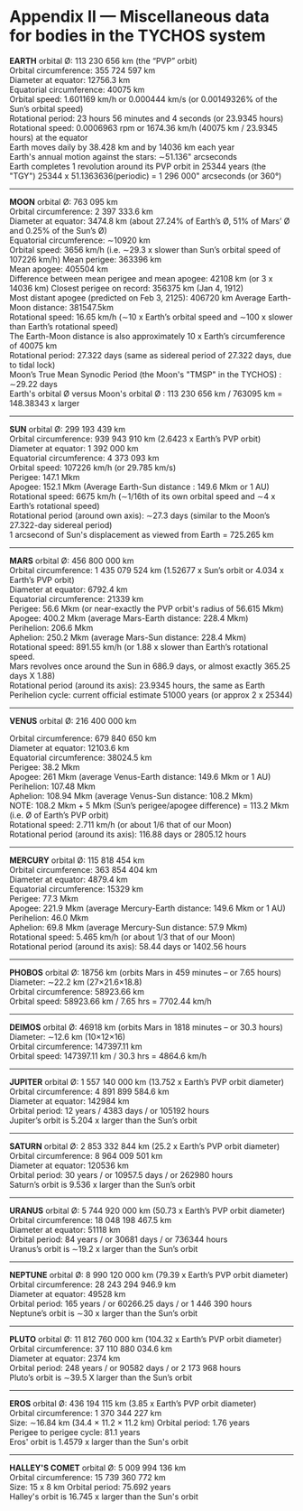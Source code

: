 Appendix II — Miscellaneous data for bodies in the TYCHOS system
================================================================


**EARTH** orbital Ø: 113 230 656 km (the “PVP” orbit)  
Orbital circumference: 355 724 597 km  
Diameter at equator: 12756.3 km  
Equatorial circumference: 40075 km  
Orbital speed: 1.601169 km/h or 0.000444 km/s (or 0.00149326% of the Sun’s orbital speed)  
Rotational period: 23 hours 56 minutes and 4 seconds (or 23.9345 hours)  
Rotational speed: 0.0006963 rpm or 1674.36 km/h (40075 km / 23.9345 hours) at the equator  
Earth moves daily by 38.428 km and by 14036 km each year   
Earth's annual motion against the stars: ∼51.136" arcseconds  
Earth completes 1 revolution around its PVP orbit in 25344 years (the "TGY")
25344 x 51.1363636(periodic) = 1 296 000" arcseconds (or 360°)

* * *

**MOON** orbital Ø: 763 095 km  
Orbital circumference: 2 397 333.6 km  
Diameter at equator: 3474.8 km (about 27.24% of Earth’s Ø, 51% of Mars’ Ø and 0.25% of the Sun’s Ø)  
Equatorial circumference: ∼10920 km  
Orbital speed: 3656 km/h (i.e. ∼29.3 x slower than Sun’s orbital speed of 107226 km/h) 
Mean perigee: 363396 km  
Mean apogee: 405504 km  
Difference between mean perigee and mean apogee: 42108 km (or 3 x 14036 km) 
Closest perigee on record: 356375 km (Jan 4, 1912)  
Most distant apogee (predicted on Feb 3, 2125): 406720 km
Average Earth-Moon distance: 381547.5km  
Rotational speed: 16.65 km/h (∼10 x Earth’s orbital speed and ∼100 x slower than Earth’s rotational speed)  
The Earth-Moon distance is also approximately 10 x Earth’s circumference of 40075 km  
Rotational period: 27.322 days (same as sidereal period of 27.322 days, due to tidal lock)    
Moon’s True Mean Synodic Period (the Moon's "TMSP" in the TYCHOS) : ∼29.22 days  
Earth's orbital Ø versus Moon's orbital Ø : 113 230 656 km / 763095 km = 148.38343 x larger  


* * *

**SUN** orbital Ø: 299 193 439 km  
Orbital circumference: 939 943 910 km (2.6423 x Earth’s PVP orbit)  
Diameter at equator: 1 392 000 km  
Equatorial circumference: 4 373 093 km  
Orbital speed: 107226 km/h (or 29.785 km/s)  
Perigee: 147.1 Mkm  
Apogee: 152.1 Mkm (Average Earth-Sun distance : 149.6 Mkm or 1 AU)  
Rotational speed: 6675 km/h (∼1/16th of its own orbital speed and ∼4 x Earth’s rotational speed)  
Rotational period (around own axis): ∼27.3 days (similar to the Moon’s 27.322-day sidereal period)  
1 arcsecond of Sun's displacement as viewed from Earth = 725.265 km

* * *

**MARS** orbital Ø: 456 800 000 km  
Orbital circumference: 1 435 079 524 km (1.52677 x Sun’s orbit or 4.034 x Earth’s PVP orbit)  
Diameter at equator: 6792.4 km  
Equatorial circumference: 21339 km  
Perigee: 56.6 Mkm (or near-exactly the PVP orbit's radius of 56.615 Mkm)  
Apogee: 400.2 Mkm (average Mars-Earth distance: 228.4 Mkm)  
Perihelion: 206.6 Mkm  
Aphelion: 250.2 Mkm (average Mars-Sun distance: 228.4 Mkm)  
Rotational speed: 891.55 km/h (or 1.88 x slower than Earth’s rotational speed.  
Mars revolves once around the Sun in 686.9 days, or almost exactly 365.25 days X 1.88)  
Rotational period (around its axis): 23.9345 hours, the same as Earth  
Perihelion cycle: current official estimate 51000 years (or approx 2 x 25344)

* * *

**VENUS** orbital Ø: 216 400 000 km 

Orbital circumference: 679 840 650 km  
Diameter at equator: 12103.6 km  
Equatorial circumference: 38024.5 km    
Perigee: 38.2 Mkm  
Apogee: 261 Mkm (average Venus-Earth distance: 149.6 Mkm or 1 AU)  
Perihelion: 107.48 Mkm  
Aphelion: 108.94 Mkm (average Venus-Sun distance: 108.2 Mkm)  
NOTE: 108.2 Mkm + 5 Mkm (Sun’s perigee/apogee difference) = 113.2 Mkm (i.e. Ø of Earth’s PVP orbit)  
Rotational speed: 2.711 km/h (or about 1/6 that of our Moon)  
Rotational period (around its axis): 116.88 days or 2805.12 hours 

* * *

**MERCURY** orbital Ø: 115 818 454 km  
Orbital circumference: 363 854 404 km  
Diameter at equator: 4879.4 km  
Equatorial circumference: 15329 km   
Perigee: 77.3 Mkm  
Apogee: 221.9 Mkm (average Mercury-Earth distance: 149.6 Mkm or 1 AU)  
Perihelion: 46.0 Mkm  
Aphelion: 69.8 Mkm (average Mercury-Sun distance: 57.9 Mkm)  
Rotational speed: 5.465 km/h (or about 1/3 that of our Moon)  
Rotational period (around its axis): 58.44 days or 1402.56 hours

* * *

**PHOBOS** orbital Ø: 18756 km (orbits Mars in 459 minutes – or 7.65 hours)  
Diameter: ∼22.2 km (27×21.6×18.8)   
Orbital circumference: 58923.66 km  
Orbital speed: 58923.66 km / 7.65 hrs = 7702.44 km/h

* * *

**DEIMOS** orbital Ø: 46918 km (orbits Mars in 1818 minutes – or 30.3 hours)  
Diameter: ∼12.6 km (10×12×16)   
Orbital circumference: 147397.11 km  
Orbital speed: 147397.11 km / 30.3 hrs = 4864.6 km/h

* * *

**JUPITER** orbital Ø: 1 557 140 000 km (13.752 x Earth’s PVP orbit diameter)  
Orbital circumference: 4 891 899 584.6 km  
Diameter at equator: 142984 km   
Orbital period: 12 years / 4383 days / or 105192 hours  
Jupiter’s orbit is 5.204 x larger than the Sun’s orbit

* * *

**SATURN** orbital Ø: 2 853 332 844 km (25.2 x Earth’s PVP orbit diameter)  
Orbital circumference: 8 964 009 501 km  
Diameter at equator: 120536 km  
Orbital period: 30 years / or 10957.5 days / or 262980 hours  
Saturn’s orbit is 9.536 x larger than the Sun’s orbit

* * *

**URANUS** orbital Ø: 5 744 920 000 km (50.73 x Earth’s PVP orbit diameter)  
Orbital circumference: 18 048 198 467.5 km  
Diameter at equator: 51118 km  
Orbital period: 84 years / or 30681 days / or 736344 hours  
Uranus’s orbit is ∼19.2 x larger than the Sun’s orbit

* * *

**NEPTUNE** orbital Ø: 8 990 120 000 km (79.39 x Earth’s PVP orbit diameter)  
Orbital circumference: 28 243 294 946.9 km  
Diameter at equator: 49528 km  
Orbital period: 165 years / or 60266.25 days / or 1 446 390 hours  
Neptune’s orbit is ∼30 x larger than the Sun’s orbit

* * *

**PLUTO** orbital Ø: 11 812 760 000 km (104.32 x Earth’s PVP orbit diameter)  
Orbital circumference: 37 110 880 034.6 km  
Diameter at equator: 2374 km   
Orbital period: 248 years / or 90582 days / or 2 173 968 hours  
Pluto’s orbit is ∼39.5 X larger than the Sun’s orbit

* * *

**EROS** orbital Ø: 436 194 115 km (3.85 x Earth’s PVP orbit diameter)  
Orbital circumference: 1 370 344 227 km  
Size: ∼16.84 km (34.4 × 11.2 × 11.2 km) 
Orbital period: 1.76 years    
Perigee to perigee cycle: 81.1 years   
Eros' orbit is 1.4579 x larger than the Sun's orbit

* * *

**HALLEY'S COMET** orbital Ø: 5 009 994 136 km  
Orbital circumference: 15 739 360 772 km  
Size: 15 x 8 km 
Orbital period: 75.692 years    
Halley's orbit is 16.745 x larger than the Sun's orbit
